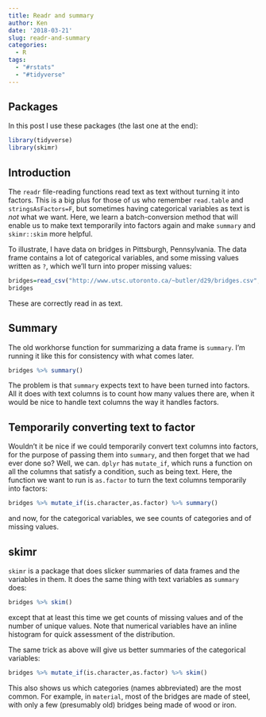 ```yaml
---
title: Readr and summary
author: Ken
date: '2018-03-21'
slug: readr-and-summary 
categories:
  - R
tags: 
  - "#rstats"
  - "#tidyverse"
---
```


## Packages 


In this post I use these packages (the last one at the end):

```r
library(tidyverse)
library(skimr)
```

## Introduction

The `readr` file-reading functions read text as text without turning it into factors. This is a big plus for those of us who remember `read.table` and `stringsAsFactors=F`, but sometimes having categorical variables as text is *not* what we want. Here, we learn a batch-conversion method that will enable us to make text temporarily into factors again and make `summary` and `skimr::skim` more helpful.

To illustrate, I have data on bridges in Pittsburgh, Pennsylvania. The data frame contains a lot of categorical variables, and some missing values written as `?`, which we'll turn into proper missing values: 

```r
bridges=read_csv("http://www.utsc.utoronto.ca/~butler/d29/bridges.csv",na="?")
bridges
```

These are correctly read in as text.

## Summary

The old workhorse function for summarizing a data frame is `summary`. I'm running it like this for consistency with what comes later.

```r
bridges %>% summary()
```

The problem is that `summary` expects text to have been turned into factors. All it does with text columns is to count how many values there are, when it would be nice to handle text columns the way it handles factors.

## Temporarily converting text to factor

Wouldn't it be nice if we could temporarily convert text columns into factors, for the purpose of passing them into `summary`, and then forget that we had ever done so? Well, we can. `dplyr` has `mutate_if`, which runs a function on all the columns that satisfy a condition, such as being text. Here, the function we want to run is `as.factor` to turn the text columns temporarily into factors:

```r
bridges %>% mutate_if(is.character,as.factor) %>% summary()
```

and now, for the categorical variables, we see counts of categories and of missing values.

## skimr

`skimr` is a package that does slicker summaries of data frames and the variables in them. It does the same thing with text variables as `summary` does:

```r
bridges %>% skim()
```

except that at least this time we get counts of missing values and of the number of unique values. Note that numerical variables have an inline histogram for quick assessment of the distribution.

The same trick as above will give us better summaries of the categorical variables:

```r
bridges %>% mutate_if(is.character,as.factor) %>% skim()
```

This also shows us which categories (names abbreviated) are the most common. For example, in `material`, most of the bridges are made of steel, with only a few (presumably old) bridges being made of wood or iron.

